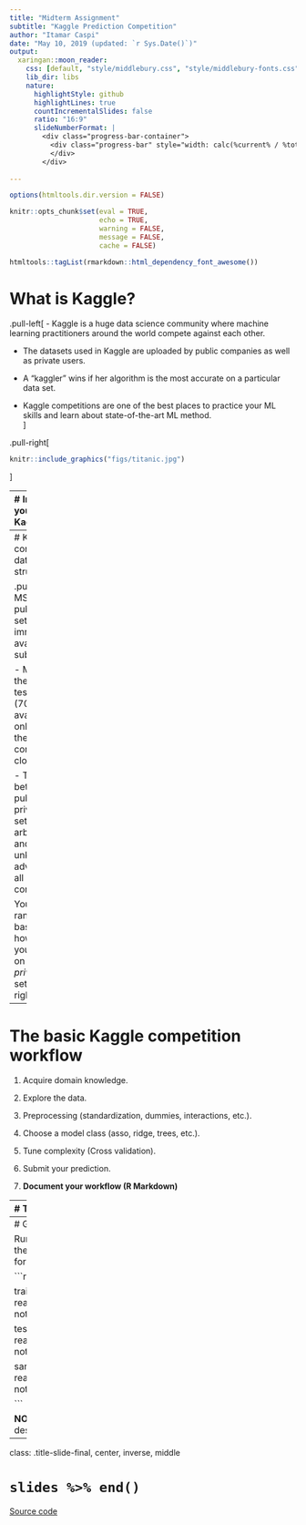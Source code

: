 ```yaml
---
title: "Midterm Assignment"
subtitle: "Kaggle Prediction Competition"
author: "Itamar Caspi"
date: "May 10, 2019 (updated: `r Sys.Date()`)"
output:
  xaringan::moon_reader:
    css: [default, "style/middlebury.css", "style/middlebury-fonts.css"]
    lib_dir: libs
    nature:
      highlightStyle: github
      highlightLines: true
      countIncrementalSlides: false
      ratio: "16:9"
      slideNumberFormat: |
        <div class="progress-bar-container">
          <div class="progress-bar" style="width: calc(%current% / %total% * 100%);">
          </div>
        </div>
      
---
```


```r
options(htmltools.dir.version = FALSE)

knitr::opts_chunk$set(eval = TRUE,
                      echo = TRUE,
                      warning = FALSE,
                      message = FALSE,
                      cache = FALSE)

htmltools::tagList(rmarkdown::html_dependency_font_awesome())
```

# What is Kaggle?

.pull-left[
- Kaggle is a huge data science community where machine learning practitioners around the world compete against each other.  

- The datasets used in Kaggle are uploaded by public companies as well as private users.  

- A "kaggler" wins if her algorithm is the most accurate on a particular data set.  

- Kaggle competitions are one of the best places to practice your ML skills and learn about state-of-the-art ML method.  
]

.pull-right[


```r
knitr::include_graphics("figs/titanic.jpg")
```
]

---
# Introduce yourself to Kaggle

.pull-left[
1. Visit [www.kaggle.com](www.kaggle.com) and sing-up.  

2. Go to the ml4econ course competition [webpage](https://www.kaggle.com/t/e8bfb2b153284eaab2f131296f7d949b). 

3. Review competition details: objectives, deadline, data, evaluation, submission rules, etc. 
]
.pull-right[
```r
knitr::include_graphics("figs/ml4econ-kaggle.png")
```
]


---
# Kaggle competition data structure

.pull-left[
- MSE for the public test set (30%) immediately available at submission.  

- MSE for the private test set (70%) available only once the competition closes.  

- The split between public and private test sets is arbitrary and unknown in advance to all competitors.  


Your final ranking is based on how well you perform on the *private* test set.
]
.pull-right[
```r
knitr::include_graphics("figs/mse.png")
```
]


---
# The basic Kaggle competition workflow

1. Acquire domain knowledge.  

2. Explore the data.  

3. Preprocessing (standardization, dummies, interactions, etc.).

4. Choose a model class (asso, ridge, trees, etc.).  

5. Tune complexity (Cross validation).  

6. Submit your prediction.  

7. __Document your workflow (R Markdown)__


---
# Tracking your performance

.pull-left[
- Use the public lead-board to track your performance. 

- Your ranking ("scores" column) is based on your MSE on the public test set.

- Once the competition is closed, the final ranking will be based on the MSE on the private test set.

- Your can submit multiple predictions but be careful not to overfit the public test set!
]
.pull-right[
```r
knitr::include_graphics("figs/tracking.png")
```
]


---
# Getting started

Running the following code chunk will automatically download the data (train, test, and a sample submission file) you'll need for our Kaggle competition:

```r

library(tidyverse)

train <- read.csv("https://raw.githubusercontent.com/ml4econ/lecture-notes-2020/master/a-kaggle/data/train.csv")

test <- read.csv("https://raw.githubusercontent.com/ml4econ/lecture-notes-2020/master/a-kaggle/data/test.csv")

sample_submission <- read.csv("https://raw.githubusercontent.com/ml4econ/lecture-notes-2020/master/a-kaggle/data/sample_submission.csv")

```

__NOTE:__ By default, a new project will be created on your desktop.

---
class: .title-slide-final, center, inverse, middle

# `slides %>% end()`

[<i class="fa fa-github"></i> Source code](https://raw.githack.com/ml4econ/notes-spring2019/master/a-kaggle/a-kaggle.html)  






